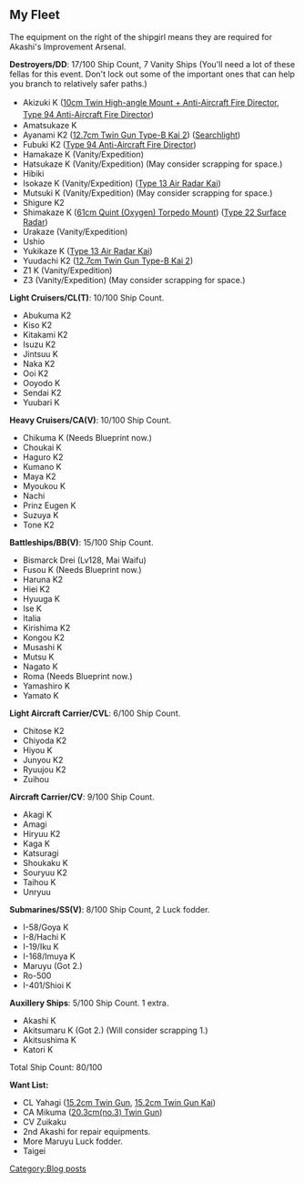 ==My Fleet==

The equipment on the right of the shipgirl means they are required for Akashi's Improvement Arsenal.

'''Destroyers/DD''': 17/100 Ship Count, 7 Vanity Ships (You'll need a lot of these fellas for this event. Don't lock out some of the important ones that can help you branch to relatively safer paths.)
*Akizuki K <span style="line-height:21px;">(</span>[http://kancolle.wikia.com/wiki/10cm_Twin_High-angle_Mount_%2B_Anti-Aircraft_Fire_Director 10cm Twin High-angle Mount + Anti-Aircraft Fire Director]<span style="line-height:21px;">, </span>[http://kancolle.wikia.com/wiki/Type_94_Anti-Aircraft_Fire_Director Type 94 Anti-Aircraft Fire Director]<span style="line-height:21px;">)</span>
*Amatsukaze K
*Ayanami K2 ([http://kancolle.wikia.com/wiki/12.7cm_Twin_Mount_Type-B_Kai_2 12.7cm Twin Gun Type-B Kai 2]) ([http://kancolle.wikia.com/wiki/Searchlight Searchlight])
*Fubuki K2 ([http://kancolle.wikia.com/wiki/Type_94_Anti-Aircraft_Fire_Director Type 94 Anti-Aircraft Fire Director])
*Hamakaze K (Vanity/Expedition)
*Hatsukaze K (Vanity/Expedition) (May consider scrapping for space.)
*Hibiki
*Isokaze K (Vanity/Expedition) ([http://kancolle.wikia.com/wiki/Type_13_Air_Radar_Kai Type 13 Air Radar Kai])
*Mutsuki K (Vanity/Expedition) (May consider scrapping for space.)
*Shigure K2
*Shimakaze K ([http://kancolle.wikia.com/wiki/61cm_Quint_(Oxygen)_Torpedo_Mount 61cm Quint (Oxygen) Torpedo Mount]) ([http://kancolle.wikia.com/wiki/Type_22_Surface_Radar Type 22 Surface Radar])
*Urakaze (Vanity/Expedition)
*Ushio
*Yukikaze K ([http://kancolle.wikia.com/wiki/Type_13_Air_Radar_Kai Type 13 Air Radar Kai])
*Yuudachi K2 ([http://kancolle.wikia.com/wiki/12.7cm_Twin_Mount_Type-B_Kai_2 12.7cm Twin Gun Type-B Kai 2])
*Z1 K (Vanity/Expedition)
*Z3 (Vanity/Expedition) (May consider scrapping for space.)
'''Light Cruisers/CL(T)''': 10/100 Ship Count.
*Abukuma K2
*Kiso K2
*Kitakami K2
*Isuzu K2
*Jintsuu K
*Naka K2
*Ooi K2
*Ooyodo K
*Sendai K2
*Yuubari K
'''Heavy Cruisers/CA(V)''': 10/100 Ship Count.
*Chikuma K (Needs Blueprint now.)
*Choukai K
*Haguro K2
*Kumano K
*Maya K2
*Myoukou K
*Nachi
*Prinz Eugen K
*Suzuya K
*Tone K2
'''Battleships/BB(V)''': 15/100 Ship Count.

*Bismarck Drei (Lv128, Mai Waifu)
*Fusou K (Needs Blueprint now.)
*Haruna K2
*Hiei K2
*Hyuuga K
*Ise K
*Italia
*Kirishima K2
*Kongou K2
*Musashi K
*Mutsu K
*Nagato K
*Roma (Needs Blueprint now.)
*Yamashiro K
*Yamato K
'''Light Aircraft Carrier/CVL''': 6/100 Ship Count.
*Chitose K2
*Chiyoda K2
*Hiyou K
*Junyou K2
*Ryuujou K2
*Zuihou
'''Aircraft Carrier/CV''': 9/100 Ship Count.
*Akagi K
*Amagi
*Hiryuu K2
*Kaga K
*Katsuragi
*Shoukaku K
*Souryuu K2
*Taihou K
*Unryuu
'''Submarines/SS(V)''': 8/100 Ship Count, 2 Luck fodder.
*I-58/Goya K
*I-8/Hachi K
*I-19/Iku K
*I-168/Imuya K
*Maruyu (Got 2.)
*Ro-500
*I-401/Shioi K
'''Auxillery Ships''': 5/100 Ship Count. 1 extra.
*Akashi K
*Akitsumaru K (Got 2.) (Will consider scrapping 1.)
*Akitsushima K
*Katori K
Total Ship Count: 80/100


'''Want List:'''
*CL Yahagi ([http://kancolle.wikia.com/wiki/15.2cm_Twin_Gun_Mount 15.2cm Twin Gun], [http://kancolle.wikia.com/wiki/15.2cm_Twin_Gun_Mount_Kai 15.2cm Twin Gun Kai])
*CA Mikuma ([http://kancolle.wikia.com/wiki/20.3cm(no.3)_Twin_Gun_Mount 20.3cm(no.3) Twin Gun])
*CV Zuikaku
*2nd Akashi for repair equipments.
*More Maruyu Luck fodder.
*Taigei
[[Category:Blog posts]]